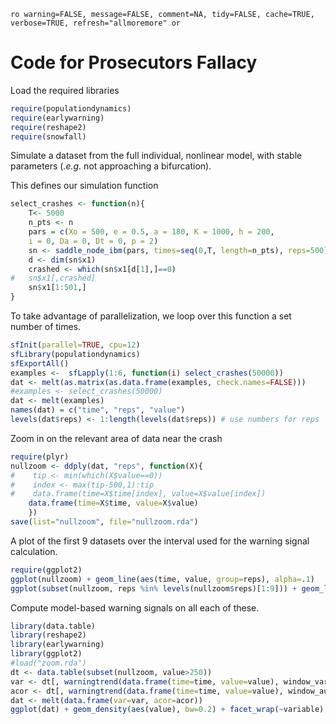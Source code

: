 `ro warning=FALSE, message=FALSE, comment=NA, tidy=FALSE, cache=TRUE, verbose=TRUE, refresh="allmoremore" or`

# Code for Prosecutors Fallacy 

Load the required libraries
 
``` r
require(populationdynamics)
require(earlywarning)
require(reshape2)
require(snowfall)
````

Simulate a dataset from the full individual, nonlinear model, with stable parameters (*.e.g.* not approaching a bifurcation).

This defines our simulation function

``` r
select_crashes <- function(n){
	T<- 5000
	n_pts <- n
	pars = c(Xo = 500, e = 0.5, a = 180, K = 1000, h = 200,
    i = 0, Da = 0, Dt = 0, p = 2)
	sn <- saddle_node_ibm(pars, times=seq(0,T, length=n_pts), reps=500)
	d <- dim(sn$x1)
	crashed <- which(sn$x1[d[1],]==0)
#	sn$x1[,crashed] 
	sn$x1[1:501,]
}
````

To take advantage of parallelization, we loop over this function a set number of times.  

``` r
sfInit(parallel=TRUE, cpu=12)
sfLibrary(populationdynamics)
sfExportAll()
examples <-  sfLapply(1:6, function(i) select_crashes(50000))
dat <- melt(as.matrix(as.data.frame(examples, check.names=FALSE)))
#examples <- select_crashes(50000)
dat <- melt(examples)
names(dat) = c("time", "reps", "value")
levels(dat$reps) <- 1:length(levels(dat$reps)) # use numbers for reps
````

Zoom in on the relevant area of data near the crash

``` r
require(plyr)
nullzoom <- ddply(dat, "reps", function(X){
#    tip <- min(which(X$value==0))
#    index <- max(tip-500,1):tip
#    data.frame(time=X$time[index], value=X$value[index])
    data.frame(time=X$time, value=X$value)
    })
save(list="nullzoom", file="nullzoom.rda")
````

A plot of the first 9 datasets over the interval used for the warning signal calculation.

``` r
require(ggplot2)
ggplot(nullzoom) + geom_line(aes(time, value, group=reps), alpha=.1) 
ggplot(subset(nullzoom, reps %in% levels(nullzoom$reps)[1:9])) + geom_line(aes(time, value)) + facet_wrap(~reps, scales="free")
````

Compute model-based warning signals on all each of these.  

``` r
library(data.table)
library(reshape2)
library(earlywarning)
library(ggplot2)
#load("zoom.rda")
dt <- data.table(subset(nullzoom, value>250))
var <- dt[, warningtrend(data.frame(time=time, value=value), window_var), by=reps]$V1
acor <- dt[, warningtrend(data.frame(time=time, value=value), window_autocorr), by=reps]$V1
dat <- melt(data.frame(var=var, acor=acor))
ggplot(dat) + geom_density(aes(value), bw=0.2) + facet_wrap(~variable) + xlim(c(-1, 1))
````


